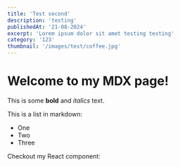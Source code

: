```yaml
---
title: 'Test second'
description: 'testing'
publishedAt: '21-08-2024'
excerpt: 'Lorem ipsum dolor sit amet testing testing'
category: '123'
thumbnail: '/images/test/coffee.jpg'
---
```


# Welcome to my MDX page!

This is some **bold** and _italics_ text.

This is a list in markdown:

- One
- Two
- Three

Checkout my React component:
